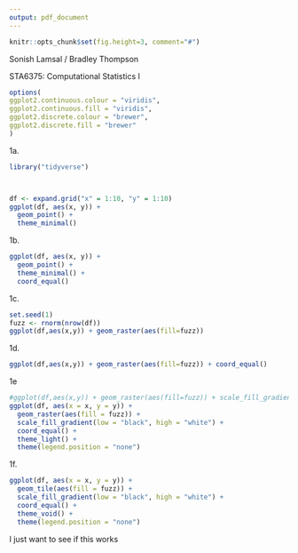 ```yaml
---
output: pdf_document
---
```



```r
knitr::opts_chunk$set(fig.height=3, comment="#")
```



Sonish Lamsal / Bradley Thompson

STA6375: Computational Statistics I

\begin{center}
Homework 3
\end{center}

```r
options(
ggplot2.continuous.colour = "viridis",
ggplot2.continuous.fill = "viridis",
ggplot2.discrete.colour = "brewer",
ggplot2.discrete.fill = "brewer"
)
```


1a.

```r
library("tidyverse")



df <- expand.grid("x" = 1:10, "y" = 1:10) 
ggplot(df, aes(x, y)) +
  geom_point() +
  theme_minimal()

```

1b. 

```r
ggplot(df, aes(x, y)) +
  geom_point() +
  theme_minimal() +
  coord_equal()
```


1c.
```r
set.seed(1)
fuzz <- rnorm(nrow(df))
ggplot(df,aes(x,y)) + geom_raster(aes(fill=fuzz))
```

1d.
```r
ggplot(df,aes(x,y)) + geom_raster(aes(fill=fuzz)) + coord_equal()
```

1e
```r
#ggplot(df,aes(x,y)) + geom_raster(aes(fill=fuzz)) + scale_fill_gradient2(low="white", high="black") coord_equal() +theme_light()
ggplot(df, aes(x = x, y = y)) +
  geom_raster(aes(fill = fuzz)) + 
  scale_fill_gradient(low = "black", high = "white") + 
  coord_equal() + 
  theme_light() +
  theme(legend.position = "none")

```

1f.
```r
ggplot(df, aes(x = x, y = y)) +
  geom_tile(aes(fill = fuzz)) + 
  scale_fill_gradient(low = "black", high = "white") + 
  coord_equal() + 
  theme_void() +
  theme(legend.position = "none")
```


I just want to see if this works








